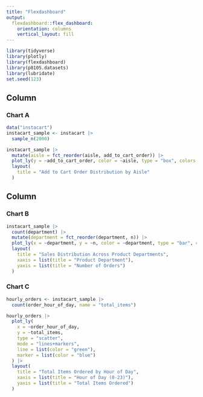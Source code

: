 ```yaml
---
title: "Flexdashboard"
output: 
  flexdashboard::flex_dashboard:
    orientation: columns
    vertical_layout: fill
---
```


```r
library(tidyverse)
library(plotly)
library(flexdashboard)
library(p8105.datasets)
library(lubridate)
set.seed(123)
```

Column {data-width=600}
-----------------------------------------------------------------------

### Chart A

```r
data("instacart")
instacart_sample <- instacart |> 
  sample_n(2000)

instacart_sample |> 
  mutate(aisle = fct_reorder(aisle, add_to_cart_order)) |> 
  plot_ly(y = ~add_to_cart_order, color = ~aisle, type = "box", colors = "viridis") |> 
  layout(
    title = "Add to Cart Order Distribution by Aisle"
  )
```


Column {data-width=400}
-----------------------------------------------------------------------

### Chart B

```r
instacart_sample |> 
  count(department) |> 
  mutate(department = fct_reorder(department, n)) |> 
  plot_ly(x = ~department, y = ~n, color = ~department, type = "bar", colors = "viridis") |> 
  layout(
    title = "Sales Distribution Across Product Departments",
    xaxis = list(title = "Product Department"),
    yaxis = list(title = "Number of Orders")
  )
```


### Chart C

```r
hourly_orders <- instacart_sample |> 
  count(order_hour_of_day, name = "total_items")

hourly_orders |> 
  plot_ly(
    x = ~order_hour_of_day, 
    y = ~total_items, 
    type = "scatter", 
    mode = "lines+markers",
    line = list(color = "green"),
    marker = list(color = "blue")
  ) |> 
  layout(
    title = "Total Items Ordered by Hour of Day",
    xaxis = list(title = "Hour of Day (0-23)"),
    yaxis = list(title = "Total Items Ordered")
  )
```


